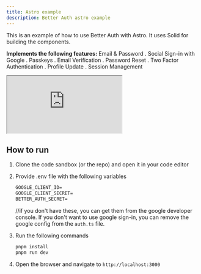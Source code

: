 ```yaml
---
title: Astro example
description: Better Auth astro example
---
```


This is an example of how to use Better Auth with Astro. It uses Solid for building the components.


**Implements the following features:**
Email & Password . Social Sign-in with Google . Passkeys . Email Verification . Password Reset . Two Factor Authentication . Profile Update . Session Management

<ForkButton url="better-auth/better-auth/tree/main/examples/astro-example"  />

<iframe src="https://stackblitz.com/github/better-auth/better-auth/tree/main/examples/astro-example?codemirror=1&fontsize=14&hidenavigation=1&runonclick=1&hidedevtools=1"
   style={{
      width: "100%",
      height: "500px",
      border: 0,
      borderRadius: "4px",
      overflow: "hidden"
   }}
   title="Better Auth Astro+Solid Example"
   allow="accelerometer; ambient-light-sensor; camera; encrypted-media; geolocation; gyroscope; hid; microphone; midi; payment; usb; vr; xr-spatial-tracking"
   sandbox="allow-forms allow-modals allow-popups allow-presentation allow-same-origin allow-scripts"
   >
</iframe>


## How to run

1. Clone the code sandbox (or the repo) and open it in your code editor
2. Provide .env file with the following variables
   ```txt
   GOOGLE_CLIENT_ID=
   GOOGLE_CLIENT_SECRET=
   BETTER_AUTH_SECRET=
   ```
   //if you don't have these, you can get them from the google developer console. If you don't want to use google sign-in, you can remove the google config from the `auth.ts` file.

3. Run the following commands
   ```bash
   pnpm install
   pnpm run dev
   ```
4. Open the browser and navigate to `http://localhost:3000`

